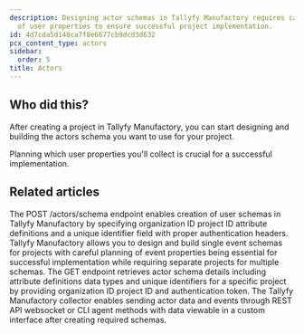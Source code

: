 ```yaml
---
description: Designing actor schemas in Tallyfy Manufactory requires careful planning
  of user properties to ensure successful project implementation.
id: 4d7cda5d140ca7f8e6677cb9dcd3d632
pcx_content_type: actors
sidebar:
  order: 5
title: Actors
---
```


## Who did this?

After creating a project in Tallyfy Manufactory, you can start designing and building the actors schema you want to use for your project.

Planning which user properties you'll collect is crucial for a successful implementation.



<PageTree />


## Related articles
<CardGrid>
<LinkTitleCard header="<b>Actors > Create actors schema</b>" href="/products/manufactory/actors/create_schema/" > The POST /actors/schema endpoint enables creation of user schemas in Tallyfy Manufactory by specifying organization ID project ID attribute definitions and a unique identifier field with proper authentication headers. </LinkTitleCard>
<LinkTitleCard header="<b>Manufactory > Events</b>" href="/products/manufactory/events/" > Tallyfy Manufactory allows you to design and build single event schemas for projects with careful planning of event properties being essential for successful implementation while requiring separate projects for multiple schemas. </LinkTitleCard>
<LinkTitleCard header="<b>Actors > Get actors schema</b>" href="/products/manufactory/actors/get_schema/" > The GET endpoint retrieves actor schema details including attribute definitions data types and unique identifiers for a specific project by providing organization ID project ID and authentication token. </LinkTitleCard>
<LinkTitleCard header="<b>Manufactory > Collector</b>" href="/products/manufactory/collector/" > The Tallyfy Manufactory collector enables sending actor data and events through REST API websocket or CLI agent methods with data viewable in a custom interface after creating required schemas. </LinkTitleCard>
</CardGrid>